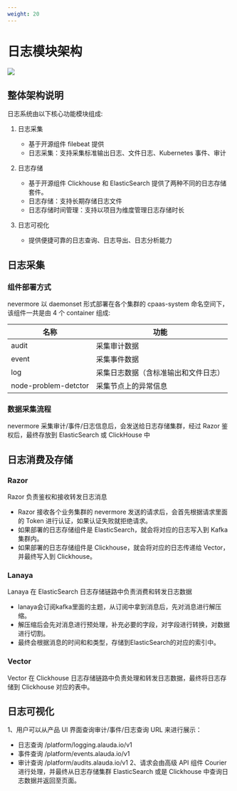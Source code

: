 ```yaml
---
weight: 20
---
```


# 日志模块架构

![](../assets/log.png)

## 整体架构说明

日志系统由以下核心功能模块组成:
1. 日志采集
   - 基于开源组件 filebeat 提供
   - 日志采集：支持采集标准输出日志、文件日志、Kubernetes 事件、审计
   
2. 日志存储
   - 基于开源组件 Clickhouse 和 ElasticSearch 提供了两种不同的日志存储套件。
   - 日志存储：支持长期存储日志文件
   - 日志存储时间管理：支持以项目为维度管理日志存储时长

3. 日志可视化
   - 提供便捷可靠的日志查询、日志导出、日志分析能力

## 日志采集

### 组件部署方式
nevermore 以 daemonset 形式部署在各个集群的 cpaas-system 命名空间下，该组件一共是由 4 个 container 组成:

   | 名称 | 功能 |
   | ---- | ---- |
   | audit | 采集审计数据 |
   | event | 采集事件数据 |
   | log | 采集日志数据（含标准输出和文件日志）|
   | node-problem-detctor | 采集节点上的异常信息 |


### 数据采集流程

nevermore 采集审计/事件/日志信息后，会发送给日志存储集群，经过 Razor 鉴权后，最终存放到 ElasticSearch 或 ClickHouse 中

## 日志消费及存储

### Razor

Razor 负责鉴权和接收转发日志消息
   - Razor 接收各个业务集群的 nevermore 发送的请求后，会首先根据请求里面的 Token 进行认证，如果认证失败就拒绝请求。
   - 如果部署的日志存储组件是 ElasticSearch，就会将对应的日志写入到 Kafka 集群内。
   - 如果部署的日志存储组件是 Clickhouse，就会将对应的日志传递给 Vector，并最终写入到 Clickhouse。

### Lanaya

Lanaya 在 ElasticSearch 日志存储链路中负责消费和转发日志数据
   - lanaya会订阅kafka里面的主题，从订阅中拿到消息后，先对消息进行解压缩。
   - 解压缩后会先对消息进行预处理，补充必要的字段，对字段进行转换，对数据进行切割。
   - 最终会根据消息的时间和和类型，存储到ElasticSearch的对应的索引中。

### Vector

Vector 在 Clickhouse 日志存储链路中负责处理和转发日志数据，最终将日志存储到 Clickhouse 对应的表中。

## 日志可视化

1、用户可以从产品 UI 界面查询审计/事件/日志查询 URL 来进行展示：
   - 日志查询 /platform/logging.alauda.io/v1 
   - 事件查询 /platform/events.alauda.io/v1 
   - 审计查询 /platform/audits.alauda.io/v1
2、请求会由高级 API 组件 Courier 进行处理，并最终从日志存储集群 ElasticSearch 或是 Clickhouse 中查询日志数据并返回至页面。

